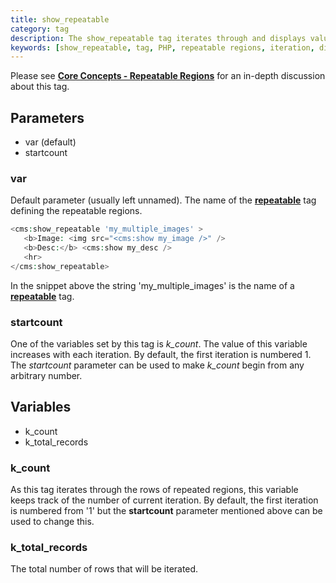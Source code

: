 ```yaml
---
title: show_repeatable
category: tag
description: The show_repeatable tag iterates through and displays values from repeatable regions, providing access to individual items and iteration information.
keywords: [show_repeatable, tag, PHP, repeatable regions, iteration, display, template variables]
---
```


Please see [**Core Concepts - Repeatable Regions**](../../concepts/repeatable-regions.html#displaying-the-values) for an in-depth discussion about this tag.

## Parameters

*   var (default)
*   startcount

### var

Default parameter (usually left unnamed). The name of the [**repeatable**](../repeatable.html) tag defining the repeatable regions.

```php
<cms:show_repeatable 'my_multiple_images' >
   <b>Image: <img src="<cms:show my_image />" /> 
   <b>Desc:</b> <cms:show my_desc />
   <hr>
</cms:show_repeatable>
```

In the snippet above the string 'my_multiple_images' is the name of a [**repeatable**](../repeatable.html) tag.

### startcount

One of the variables set by this tag is *k_count*. The value of this variable increases with each iteration. By default, the first iteration is numbered 1\. The _startcount_ parameter can be used to make *k_count* begin from any arbitrary number.

## Variables

*   k_count
*   k_total_records

### k_count

As this tag iterates through the rows of repeated regions, this variable keeps track of the number of current iteration.
By default, the first iteration is numbered from '1' but the **startcount** parameter mentioned above can be used to change this.

### k_total_records

The total number of rows that will be iterated.